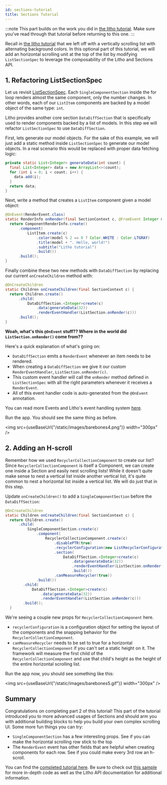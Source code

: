 ```yaml
---
id: sections-tutorial
title: Sections Tutorial
---
```


:::note
This part builds on the work you did in [the litho tutorial](tutorial). Make sure you've read through that tutorial before returning to this one.
:::

Recall in [the litho tutorial](tutorial) that we left off with a vertically scrolling list with alternating background colors. In this optional part of this tutorial, we will add an horizontal scrolling unit at the top of the list by modifying `ListSectionSpec` to leverage the composability of the Litho and Sections API.


## 1. Refactoring ListSectionSpec
Let us revisit [ListSectionSpec](tutorial#3-creating-a-list-of-items).  Each `SingleComponentSection` inside the for loop renders almost the same component, only the number changes.  In other words, each of our `ListItem` components are backed by a model object of the same type: `int`.

Litho provides another core section `DataDiffSection` that is specifically used to render components backed by a list of models. In this step we will refactor `ListSectionSpec` to use `DataDiffSection`.

First, lets generate our model objects.  For the sake of this example, we will just add a static method inside `ListSectionSpec` to generate our model objects.  In a real scenario this would be replaced with proper data fetching logic:

```java
private static List<Integer> generateData(int count) {
  final List<Integer> data = new ArrayList<>(count);
  for (int i = 0; i < count; i++) {
    data.add(i);
  }
  return data;
}
```

Next, write a method that creates a `ListItem` component given a model object:

```java
@OnEvent(RenderEvent.class)
static RenderInfo onRender(final SectionContext c, @FromEvent Integer model) {
  return ComponentRenderInfo.create()
      .component(
          ListItem.create(c)
              .color(model % 2 == 0 ? Color.WHITE : Color.LTGRAY)
              .title(model + ". Hello, world!")
              .subtitle("Litho tutorial")
              .build())
      .build();
}
```

Finally combine these two new methods with `DataDiffSection` by replacing our current `onCreateChildren` method with:

```java
@OnCreateChildren
static Children onCreateChildren(final SectionContext c) {
  return Children.create()
      .child(
          DataDiffSection.<Integer>create(c)
              .data(generateData(32))
              .renderEventHandler(ListSection.onRender(c)))
      .build();
}
```



**Woah, what's this `@OnEvent` stuff??  Where in the world did `ListSection.onRender()` come from??**

Here's a quick explanation of what's going on:
 - `DataDiffSection` emits a `RenderEvent` whenever an item needs to be rendered.
 - When creating a `DataDiffSection` we give it our custom `RenderEventHandler`, `ListSection.onRender(c)`.
 - This custom event handler will call the `onRender` method defined in `ListSectionSpec` with all the right parameters whenever it receives a `RenderEvent`.
 - All of this event handler code is auto-generated from the `@OnEvent` annotation.

 You can read more Events and Litho's event handling system [here](https://fblitho.com/docs/events-overview).

Run the app. You should see the same thing as before.

<img src={useBaseUrl("/static/images/barebones4.png")} width="300px" />

## 2. Adding an H-scroll

Remember how we used `RecyclerCollectionComponent` to create our list? Since `RecyclerCollectionComponent` is itself a Component, we can create one inside a Section and easily nest scrolling lists! While it doesn't quite make sense to nest a vertical list inside another vertical list, it's quite common to nest a horizontal list inside a vertical list.  We will do just that in this step.

Update `onCreateChildren()` to add a `SingleComponentSection` before the `DataDiffSection`:

```java
@OnCreateChildren
static Children onCreateChildren(final SectionContext c) {
  return Children.create()
      .child(
          SingleComponentSection.create(c)
              .component(
                  RecyclerCollectionComponent.create(c)
                      .disablePTR(true)
                      .recyclerConfiguration(new ListRecyclerConfiguration(LinearLayoutManager.HORIZONTAL, /*reverse layout*/ false, SNAP_TO_CENTER))
                      .section(
                          DataDiffSection.<Integer>create(c)
                              .data(generateData(32))
                              .renderEventHandler(ListSection.onRender(c))
                              .build())
                      .canMeasureRecycler(true))
              .build())
        .child(
            DataDiffSection.<Integer>create(c)
                .data(generateData(32))
                .renderEventHandler(ListSection.onRender(c)))
        .build();
  }
```

We're seeing a couple new props for `RecyclerCollectionComponent` here.
- `recyclerConfiguration` is a configuration object for setting the layout of the components and the snapping behavior for the `RecyclerCollectionComponent`.
- `canMeasureRecycler` needs to be set to true for a horizontal `RecyclerCollectionComponent` if you can't set a static height on it. The framework will measure the first child of the `RecyclerCollectionComponent` and use that child's height as the height of the entire horizontal scrolling list.

Run the app now, you should see something like this:

<img src={useBaseUrl("/static/images/barebones5.gif")} width="300px" />

## Summary

Congratulations on completing part 2 of this tutorial! This part of the tutorial introduced you to more advanced usages of Sections and should arm you with additional building blocks to help you build your own complex scrolling UI. Some more fun things you can try:

- `SingleComponentSection` has a few interesting props.  See if you can make the horizontal scrolling row stick to the top
- The `RenderEvent` event has other fields that are helpful when creating components for each row.  See if you could make every 3rd row an h-scroll.

You can find the [completed tutorial here](https://github.com/facebook/litho/tree/master/sample-barebones). Be sure to check out [this sample](https://github.com/facebook/litho/tree/master/sample) for more in-depth code as well as the Litho API documentation for additional information.
